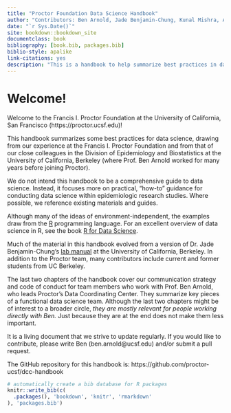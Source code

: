 ```yaml
--- 
title: "Proctor Foundation Data Science Handbook"
author: "Contributors: Ben Arnold, Jade Benjamin-Chung, Kunal Mishra, Anna Nguyen, Nolan Pokpongkiat, Stephanie Djajadi, Eric Kim, Will Godwin, Fanice Nyatigo (many from UC Berkeley in addition to Proctor)"
date: "`r Sys.Date()`"
site: bookdown::bookdown_site
documentclass: book
bibliography: [book.bib, packages.bib]
biblio-style: apalike
link-citations: yes
description: "This is a handbook to help summarize best practices in data science among team members at the Francis I. Proctor Foundation."
---
```



# Welcome! {-}

Welcome to the Francis I. Proctor Foundation at the University of California, San Francisco (https://proctor.ucsf.edu)!

This handbook summarizes some best practices for data science, drawing from our experience at the Francis I. Proctor Foundation and from that of our close colleagues in the Division of Epidemiology and Biostatistics at the University of California, Berkeley (where Prof. Ben Arnold worked for many years before joining Proctor). 

We do not intend this handbook to be a comprehensive guide to data science. Instead, it focuses more on practical, "how-to" guidance for conducting data science within epidemiologic research studies. Where possible, we reference existing materials and guides. 

Although many of the ideas of environment-independent, the examples draw from the [R](https://cran.r-project.org/) programming language. For an excellent overview of data science in R, see the book [R for Data Science](https://r4ds.had.co.nz/).

Much of the material in this handbook evolved from a version of Dr. Jade Benjamin-Chung's [lab manual](https://github.com/jadebc-berkeley/lab-manual) at the University of California, Berkeley. In addition to the Proctor team, many contributors include current and former students from UC Berkeley.

The last two chapters of the handbook cover our communication strategy and code of conduct for team members who work with Prof. Ben Arnold, who leads Proctor's Data Coordinating Center. They summarize key pieces of a functional data science team. Although the last two chapters might be of interest to a broader circle, _they are mostly relevant for people working directly with Ben._ Just because they are at the end does not make them less important. 

It is a living document that we strive to update regularly. If you would like to contribute, please write Ben (ben.arnold@ucsf.edu) and/or submit a pull request. 

The GitHub repository for this handbook is: https://github.com/proctor-ucsf/dcc-handbook


```r
# automatically create a bib database for R packages
knitr::write_bib(c(
  .packages(), 'bookdown', 'knitr', 'rmarkdown'
), 'packages.bib')
```
